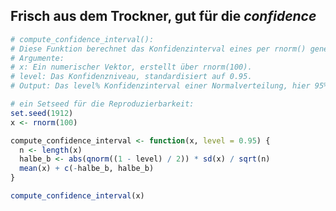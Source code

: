 ## Frisch aus dem Trockner, gut für die *confidence*

```r
# compute_confidence_interval():
# Diese Funktion berechnet das Konfidenzinterval eines per rnorm() generierten Wert.
# Argumente:
# x: Ein numerischer Vektor, erstellt über rnorm(100).
# level: Das Konfidenzniveau, standardisiert auf 0.95.
# Output: Das level% Konfidenzinterval einer Normalverteilung, hier 95%.

# ein Setseed für die Reproduzierbarkeit:
set.seed(1912)
x <- rnorm(100)

compute_confidence_interval <- function(x, level = 0.95) {
  n <- length(x)
  halbe_b <- abs(qnorm((1 - level) / 2)) * sd(x) / sqrt(n)
  mean(x) + c(-halbe_b, halbe_b)
}

compute_confidence_interval(x)
``` 

